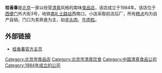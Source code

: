 {{orphan|time=2012-04-24T11:42:43+00:00}}
'''桂香春'''是[[北京|北京]]一家以经营[[清真|清真]]风格的南味[[食品店|食品店]]，该店成立于1984年。该店位于[[西便门|西便门]]外大街3号，地铁[[南礼士路站|南礼士路站]]西南口。小店采取前店后厂，所有[[糕点|糕点]]均为自产自销，门口为卖熟食为主，如[[羊头肉|羊头肉]]、[[牛肉粒|牛肉粒]]。

==外部链接==
* [http://www.guixiangchun.com/ 桂香春官方主页] {{Wayback|url=http://www.guixiangchun.com/ |date=20090926222819 }}

[[Category:北京市食品店|Category:北京市食品店]]
[[Category:北京市清真饮食|Category:北京市清真饮食]]
[[Category:中国清真食品公司|Category:中国清真食品公司]]
[[Category:1984年成立的公司|Category:1984年成立的公司]]